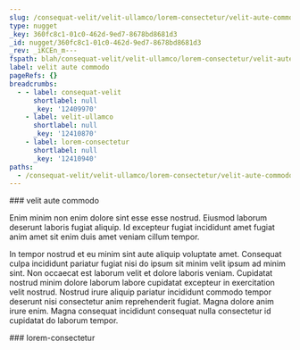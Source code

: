 ```yaml
---
slug: /consequat-velit/velit-ullamco/lorem-consectetur/velit-aute-commodo
type: nugget
_key: 360fc8c1-01c0-462d-9ed7-8678bd8681d3
_id: nugget/360fc8c1-01c0-462d-9ed7-8678bd8681d3
_rev: _iKCEn_m---
fspath: blah/consequat-velit/velit-ullamco/lorem-consectetur/velit-aute-commodo.md
label: velit aute commodo
pageRefs: {}
breadcrumbs:
  - - label: consequat-velit
      shortlabel: null
      _key: '12409970'
    - label: velit-ullamco
      shortlabel: null
      _key: '12410870'
    - label: lorem-consectetur
      shortlabel: null
      _key: '12410940'
paths:
  - /consequat-velit/velit-ullamco/lorem-consectetur/velit-aute-commodo
---
```


<NuggetArea>
<Nugget slug="/consequat-velit/velit-ullamco/lorem-consectetur/velit-aute-commodo" type="nugget" _key="360fc8c1-01c0-462d-9ed7-8678bd8681d3" _id="nugget/360fc8c1-01c0-462d-9ed7-8678bd8681d3" _rev="_iKCEn_m---" fspath="blah/consequat-velit/velit-ullamco/lorem-consectetur/velit-aute-commodo.md" label="velit aute commodo" paths="/consequat-velit/velit-ullamco/lorem-consectetur/velit-aute-commodo">
<NuggetBody>
### velit aute commodo

Enim minim non enim dolore sint esse esse nostrud. Eiusmod laborum deserunt laboris fugiat aliquip. Id excepteur fugiat incididunt amet fugiat anim amet sit enim duis amet veniam cillum tempor.

In tempor nostrud et eu minim sint aute aliquip voluptate amet. Consequat culpa incididunt pariatur fugiat nisi do ipsum sit minim velit ipsum ad minim sint. Non occaecat est laborum velit et dolore laboris veniam. Cupidatat nostrud minim dolore laborum labore cupidatat excepteur in exercitation velit nostrud. Nostrud irure aliquip pariatur incididunt commodo tempor deserunt nisi consectetur anim reprehenderit fugiat. Magna dolore anim irure enim. Magna consequat incididunt consequat nulla consectetur id cupidatat do laborum tempor.

</NuggetBody>
<Breadcrumbs>
<Crumbs>
<Crumb _key="12409970" label="consequat-velit" /><Crumb _key="12410870" label="velit-ullamco" /><Crumb _key="12410940" label="lorem-consectetur" />
</Crumbs>
</Breadcrumbs>
</Nugget>

<NuggetsInbound>
</NuggetsInbound>
<NuggetsOutbound>
</NuggetsOutbound>
</NuggetArea>
<PassagesInbound>
<Passage direction="inbound" type="passage" _key="12410940" _id="passage/12410940" _rev="_iKCEn_i---" label="lorem-consectetur" passage="lorem-consectetur" fspath="blah/consequat-velit/velit-ullamco/lorem-consectetur" paths="/consequat-velit/velit-ullamco/lorem-consectetur" slug="/consequat-velit/velit-ullamco/lorem-consectetur">
<NuggetBody>
### lorem-consectetur

</NuggetBody>
<Breadcrumbs>
<Crumbs>
<Crumb _key="12409970" label="consequat-velit" /><Crumb _key="12410870" label="velit-ullamco" />
</Crumbs>
</Breadcrumbs>
</Passage>

</PassagesInbound>
<PassagesOutbound>
</PassagesOutbound>